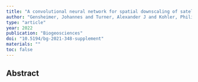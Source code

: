 ```yaml
---
title: "A convolutional neural network for spatial downscaling of satellite-based solar-induced chlorophyll fluorescence (SIFnet)"
author: "Gensheimer, Johannes and Turner, Alexander J and Kohler, Philipp and Frankenberg, Christian and Chen, Jia"
type: "article"
year: 2022
publication: "Biogeosciences"
doi: "10.5194/bg-2021-348-supplement"
materials: ""
toc: false
---
```


## Abstract

